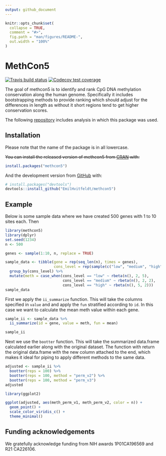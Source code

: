 ```yaml
---
output: github_document
---
```


<!-- README.md is generated from README.Rmd. Please edit that file -->

```r
knitr::opts_chunk$set(
  collapse = TRUE,
  comment = "#>",
  fig.path = "man/figures/README-",
  out.width = "100%"
)
```

# MethCon5

<!-- badges: start -->
[![Travis build status](https://travis-ci.org/EmilHvitfeldt/methcon5.svg?branch=master)](https://travis-ci.org/EmilHvitfeldt/methcon5)
[![Codecov test coverage](https://codecov.io/gh/EmilHvitfeldt/methcon5/branch/master/graph/badge.svg)](https://codecov.io/gh/EmilHvitfeldt/methcon5?branch=master)
<!-- badges: end -->

The goal of methcon5 is to identify and rank CpG DNA methylation conservation along the human genome. Specifically it includes bootstrapping methods to provide ranking which should adjust for the differences in length as without it short regions tend to get higher conservation scores.

The following [repository](https://github.com/EmilHvitfeldt/Epigenetic-Conservation-Is-A-Beacon-Of-Function) includes analysis in which this package was used.

## Installation

Please note that the name of the package is in all lowercase.  

~~You can install the released version of methcon5 from [CRAN](https://CRAN.R-project.org) with:~~

``` r
install.packages("methcon5")
```

And the development version from [GitHub](https://github.com/) with:

``` r
# install.packages("devtools")
devtools::install_github("EmilHvitfeldt/methcon5")
```
## Example

Below is some sample data where we have created 500 genes with 1 to 10 sites each. Then

```r
library(methcon5)
library(dplyr)
set.seed(1234)
n <- 500

genes <- sample(1:10, n, replace = TRUE)

sample_data <- tibble(gene = rep(seq_len(n), times = genes),
                      cons_level = rep(sample(c("low", "medium", "high"), n, TRUE), times = genes)) %>%
  group_by(cons_level) %>%
  mutate(meth = case_when(cons_level == "low" ~ rbeta(n(), 2, 5),
                          cons_level == "medium" ~ rbeta(n(), 2, 2),
                          cons_level == "high" ~ rbeta(n(), 5, 2)))
sample_data
```

First we apply the `ii_summarize` function. This will take the columns specified in `value` and and apply the `fun` stratified according to `id`. In this case we want to calculate the mean meth value within each gene.

```r
sample_ii <- sample_data %>%
  ii_summarize(id = gene, value = meth, fun = mean) 

sample_ii
```

Next we use the `bootter` function. This will take the summarized data.frame calculated earlier along with the original dataset. The function with return the original data.frame with the new column attached to the end, which makes it ideal for piping to apply different methods to the same data.

```r
adjusted <- sample_ii %>%
  bootter(reps = 100) %>%
  bootter(reps = 100, method = "perm_v2") %>%
  bootter(reps = 100, method = "perm_v3")
adjusted
```


```r
library(ggplot2)

ggplot(adjusted, aes(meth_perm_v1, meth_perm_v2, color = n)) +
  geom_point() +
  scale_color_viridis_c() +
  theme_minimal()
```

## Funding acknowledgements

We gratefully acknowledge funding from NIH awards 1P01CA196569 and R21 CA226106.
